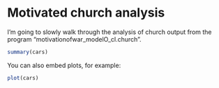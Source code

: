 Motivated church analysis
========================================================

I'm going to slowly walk through the analysis of church output from the program "motivationofwar_modelO_cl.church".

```r
summary(cars)
```

You can also embed plots, for example:

```r
plot(cars)
```

